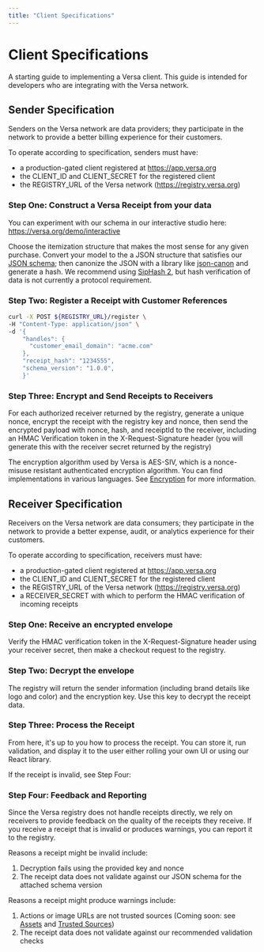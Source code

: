 ```yaml
---
title: "Client Specifications"
---
```


# Client Specifications

A starting guide to implementing a Versa client. This guide is intended for developers who are integrating with the Versa network.

## Sender Specification

Senders on the Versa network are data providers; they participate in the network to provide a better billing experience for their customers.

To operate according to specification, senders must have:

- a production-gated client registered at https://app.versa.org
- the CLIENT_ID and CLIENT_SECRET for the registered client
- the REGISTRY_URL of the Versa network (https://registry.versa.org)

### Step One: Construct a Versa Receipt from your data

You can experiment with our schema in our interactive studio here: https://versa.org/demo/interactive

Choose the itemization structure that makes the most sense for any given purchase. Convert your model to the a JSON structure that satisfies our [JSON schema](https://github.com/versa-protocol/schema);
then canonize the JSON with a library like [json-canon](https://crates.io/crates/json-canon) and generate a hash. We recommend using [SipHash 2](https://hexdocs.pm/siphash/2.0.0/SipHash.html), but hash verification of data
is not currently a protocol requirement.

### Step Two: Register a Receipt with Customer References

```sh
curl -X POST ${REGISTRY_URL}/register \
-H "Content-Type: application/json" \
-d '{
    "handles": {
      "customer_email_domain": "acme.com"
    },
    "receipt_hash": "1234555",
    "schema_version": "1.0.0",
    }'
```

### Step Three: Encrypt and Send Receipts to Receivers

For each authorized receiver returned by the registry, generate a unique nonce, encrypt the receipt with the registry key and nonce,
then send the encrypted payload with nonce, hash, and receiptId to the receiver, including an HMAC Verification token in the X-Request-Signature header
(you will generate this with the receiver secret returned by the registry)

The encryption algorithm used by Versa is AES-SIV, which is a nonce-misuse resistant authenticated encryption algorithm. You can find implementations in various languages. See [Encryption](encryption) for more information.

## Receiver Specification

Receivers on the Versa network are data consumers; they participate in the network to provide a better expense, audit, or analytics experience for their customers.

To operate according to specification, receivers must have:

- a production-gated client registered at https://app.versa.org
- the CLIENT_ID and CLIENT_SECRET for the registered client
- the REGISTRY_URL of the Versa network (https://registry.versa.org)
- a RECEIVER_SECRET with which to perform the HMAC verification of incoming receipts

### Step One: Receive an encrypted envelope

Verify the HMAC verification token in the X-Request-Signature header using your receiver secret, then make a checkout request to the registry.

### Step Two: Decrypt the envelope

The registry will return the sender information (including brand details like logo and color) and the encryption key. Use this key to decrypt the receipt data.

### Step Three: Process the Receipt

From here, it's up to you how to process the receipt. You can store it, run validation, and display it to the user either rolling your own UI or using our React library.

If the receipt is invalid, see Step Four:

### Step Four: Feedback and Reporting

Since the Versa registry does not handle receipts directly, we rely on receivers to provide feedback on the quality of the receipts they receive. If you receive a receipt that is invalid or produces warnings, you can report it to the registry.

Reasons a receipt might be invalid include:

1. Decryption fails using the provided key and nonce
2. The receipt data does not validate against our JSON schema for the attached schema version

Reasons a receipt might produce warnings include:

1. Actions or image URLs are not trusted sources (Coming soon: see [Assets](#) and [Trusted Sources](#))
2. The receipt data does not validate against our recommended validation checks
